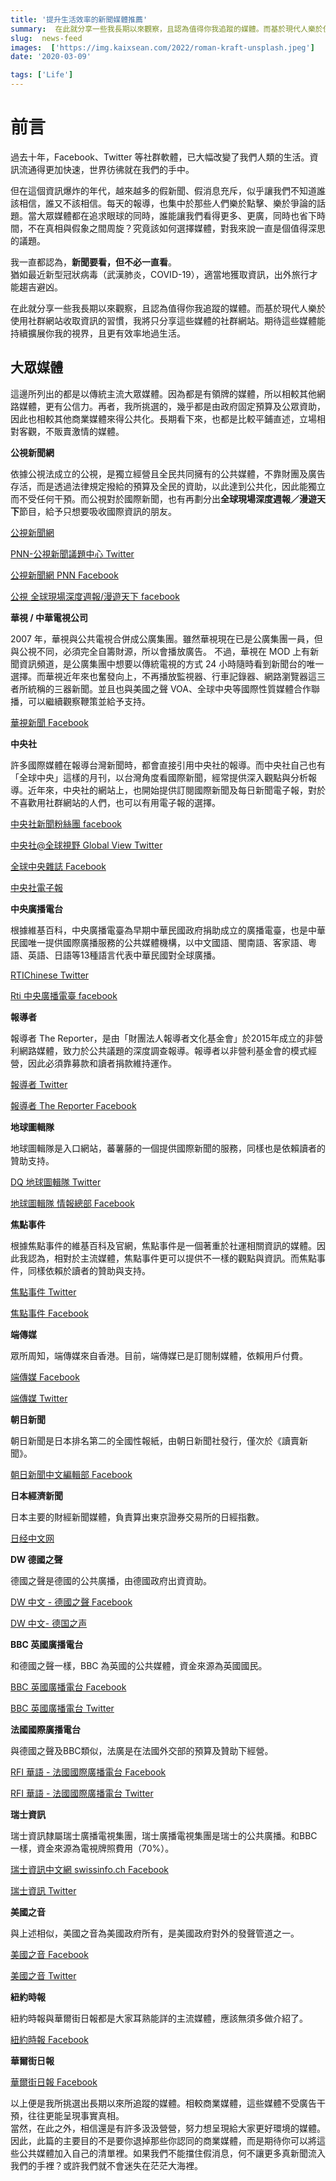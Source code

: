 ```yaml
---
title: '提升生活效率的新聞媒體推薦'
summary:  在此就分享一些我長期以來觀察，且認為值得你我追蹤的媒體。而基於現代人樂於使用社群網站收取資訊的習慣，我將只分享這些媒體的社群網站。期待這些媒體能持續擴展你我的視界，且更有效率地過生活。
slug:  news-feed
images:  ['https://img.kaixsean.com/2022/roman-kraft-unsplash.jpeg']
date: '2020-03-09'

tags: ['Life']
--- 
```

# 前言
過去十年，Facebook、Twitter 等社群軟體，已大幅改變了我們人類的生活。資訊流通得更加快速，世界彷彿就在我們的手中。

但在這個資訊爆炸的年代，越來越多的假新聞、假消息充斥，似乎讓我們不知道誰該相信，誰又不該相信。每天的報導，也集中於那些人們樂於點擊、樂於爭論的話題。當大眾媒體都在追求眼球的同時，誰能讓我們看得更多、更廣，同時也省下時間，不在真相與假象之間周旋？究竟該如何選擇媒體，對我來說一直是個值得深思的議題。

我一直都認為，**新聞要看，但不必一直看**。  
猶如最近新型冠狀病毒（武漢肺炎，COVID-19），適當地獲取資訊，出外旅行才能趨吉避凶。

在此就分享一些我長期以來觀察，且認為值得你我追蹤的媒體。而基於現代人樂於使用社群網站收取資訊的習慣，我將只分享這些媒體的社群網站。期待這些媒體能持續擴展你我的視界，且更有效率地過生活。

## 大眾媒體

這邊所列出的都是以傳統主流大眾媒體。因為都是有領牌的媒體，所以相較其他網路媒體，更有公信力。再者，我所挑選的，幾乎都是由政府固定預算及公眾資助，因此也相較其他商業媒體來得公共化。長期看下來，也都是比較平鋪直述，立場相對客觀，不販賣激情的媒體。

**公視新聞網**

依據公視法成立的公視，是獨立經營且全民共同擁有的公共媒體，不靠財團及廣告存活，而是透過法律規定撥給的預算及全民的資助，以此達到公共化，因此能獨立而不受任何干預。而公視對於國際新聞，也有再劃分出**全球現場深度週報／漫遊天下**節目，給予只想要吸收國際資訊的朋友。

[公視新聞網](https://twitter.com/pnnpts)

[PNN-公視新聞議題中心 Twitter](https://twitter.com/pnnpts) 

[公視新聞網 PNN Facebook](https://www.facebook.com/pnnpts) 

[公視 全球現場深度週報/漫遊天下 facebook](https://www.facebook.com/ptsworldnews/) 

**華視 / 中華電視公司**

2007 年，華視與公共電視合併成公廣集團。雖然華視現在已是公廣集團一員，但與公視不同，必須完全自籌財源，所以會播放廣告。
不過，華視在 MOD 上有新聞資訊頻道，是公廣集團中想要以傳統電視的方式 24 小時隨時看到新聞台的唯一選擇。而華視近年來也奮發向上，不再播放監視器、行車記錄器、網路瀏覽器這三者所統稱的三器新聞。並且也與美國之聲 VOA、全球中央等國際性質媒體合作聯播，可以繼續觀察鞭策並給予支持。

[華視新聞 Facebook](https://www.facebook.com/TBSCTS) 

**中央社**

許多國際媒體在報導台灣新聞時，都會直接引用中央社的報導。而中央社自己也有「全球中央」這樣的月刊，以台灣角度看國際新聞，經常提供深入觀點與分析報導。近年來，中央社的網站上，也開始提供訂閱國際新聞及每日新聞電子報，對於不喜歡用社群網站的人們，也可以有用電子報的選擇。

[中央社新聞粉絲團 facebook](https://www.facebook.com/cnanewstaiwan/) 

[中央社@全球視野 Global View Twitter](https://twitter.com/cnavideo) 

[全球中央雜誌 Facebook](https://www.facebook.com/cna.newsworld/) 

[中央社電子報](https://www.cna.com.tw/newsletter.aspx)

**中央廣播電台**

根據維基百科，中央廣播電臺為早期中華民國政府捐助成立的廣播電臺，也是中華民國唯一提供國際廣播服務的公共媒體機構，以中文國語、閩南語、客家語、粵語、英語、日語等13種語言代表中華民國對全球廣播。

[RTIChinese Twitter](https://twitter.com/RTIChinese/) 

[Rti 中央廣播電臺 facebook](https://www.facebook.com/radiotaiwan/) 

**報導者**

報導者 The Reporter，是由「財團法人報導者文化基金會」於2015年成立的非營利網路媒體，致力於公共議題的深度調查報導。報導者以非營利基金會的模式經營，因此必須靠募款和讀者捐款維持運作。

[報導者 Twitter](https://twitter.com/tw_reporter_org) 

[報導者 The Reporter Facebook](https://www.facebook.com/twreporter/) 

**地球圖輯隊**

地球圖輯隊是入口網站，蕃薯藤的一個提供國際新聞的服務，同樣也是依賴讀者的贊助支持。

[DQ 地球圖輯隊 Twitter](https://twitter.com/yamworld1/) 

[地球圖輯隊 情報總部 Facebook](https://www.facebook.com/yamworld/) 

**焦點事件**

根據焦點事件的維基百科及官網，焦點事件是一個著重於社運相關資訊的媒體。因此我認為，相對於主流媒體，焦點事件更可以提供不一樣的觀點與資訊。而焦點事件，同樣依賴於讀者的贊助與支持。

[焦點事件 Twitter](https://twitter.com/eventsinfocustw/) 

[焦點事件 Facebook](https://www.facebook.com/eventsinfocus/) 

**端傳媒**

眾所周知，端傳媒來自香港。目前，端傳媒已是訂閱制媒體，依賴用戶付費。

[端傳媒 Facebook](https://www.facebook.com/theinitium/) 

[端傳媒 Twitter](https://twitter.com/initiumnews) 

**朝日新聞**

朝日新聞是日本排名第二的全國性報紙，由朝日新聞社發行，僅次於《讀賣新聞》。

[朝日新聞中文編輯部 Facebook](https://www.facebook.com/asahichinese/) 

**日本經濟新聞**

日本主要的財經新聞媒體，負責算出東京證券交易所的日經指數。

[日经中文网](https://twitter.com/rijingzhongwen) 

**DW 德國之聲**

德國之聲是德國的公共廣播，由德國政府出資資助。

[DW 中文 - 德國之聲 Facebook](https://www.facebook.com/dw.chinese.traditional/) 

[DW 中文- 德国之声](https://twitter.com/dw_chinese) 

**BBC 英國廣播電台**

和德國之聲一樣，BBC 為英國的公共媒體，資金來源為英國國民。

[BBC 英國廣播電台 Facebook](https://www.facebook.com/bbctrad/) 

[BBC 英國廣播電台 Twitter](https://twitter.com/bbcchinese) 

**法國國際廣播電台**

與德國之聲及BBC類似，法廣是在法國外交部的預算及贊助下經營。

[RFI 華語 - 法國國際廣播電台 Facebook](https://www.facebook.com/RFI-%E8%8F%AF%E8%AA%9E-%E6%B3%95%E5%9C%8B%E5%9C%8B%E9%9A%9B%E5%BB%A3%E6%92%AD%E9%9B%BB%E5%8F%B0-394354904092401/) 

[RFI 華語 - 法國國際廣播電台 Twitter](https://twitter.com/RFI_TradCn) 

**瑞士資訊**

瑞士資訊隸屬瑞士廣播電視集團，瑞士廣播電視集團是瑞士的公共廣播。和BBC一樣，資金來源為電視牌照費用（70%）。

[瑞士資訊中文網 swissinfo.ch Facebook](https://www.facebook.com/swissinfo.ch.chinese/) 

[瑞士資訊 Twitter](https://twitter.com/swissinfo_cn) 

**美國之音**

與上述相似，美國之音為美國政府所有，是美國政府對外的發聲管道之一。

[美國之音 Facebook](https://www.facebook.com/voagd/) 

[美國之音 Twitter](https://twitter.com/voacantonese) 

**紐約時報**

紐約時報與華爾街日報都是大家耳熟能詳的主流媒體，應該無須多做介紹了。

[紐約時報 Facebook](https://www.facebook.com/nytimeschinese.t/) 

**華爾街日報**

[華爾街日報 Facebook](https://www.facebook.com/CWSJtraditional/) 

以上便是我所挑選出長期以來所追蹤的媒體。相較商業媒體，這些媒體不受廣告干預，往往更能呈現事實真相。  
當然，在此之外，相信還是有許多汲汲營營，努力想呈現給大家更好環境的媒體。因此，此篇的主要目的不是要你退掉那些你認同的商業媒體，而是期待你可以將這些公共媒體加入自己的清單裡。如果我們不能擋住假消息，何不讓更多真新聞流入我們的手裡？或許我們就不會迷失在茫茫大海裡。